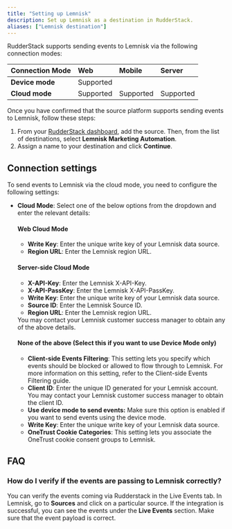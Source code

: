 ```yaml
---
title: "Setting up Lemnisk"
description: Set up Lemnisk as a destination in RudderStack.
aliases: ["Lemnisk destination"]
---
```


RudderStack supports sending events to Lemnisk via the following <Link to="/destinations/rudderstack-connection-modes/">connection modes</Link>:

| **Connection Mode** | **Web**       | **Mobile**    | **Server**    |
| :------------------ | :------------ | :------------ | :------------ |
| **Device mode**     |        Supported       |               |               |
| **Cloud mode**      |        Supported       |  Supported   |   Supported            |

Once you have confirmed that the source platform supports sending events to Lemnisk, follow these steps:

1. From your [RudderStack dashboard](https://app.rudderstack.com/), add the source. Then, from the list of destinations, select **Lemnisk Marketing Automation**.
2. Assign a name to your destination and click **Continue**.

## Connection settings

To send events to Lemnisk via the <Link to="/destinations/rudderstack-connection-modes/#cloud-mode">cloud mode</Link>, you need to configure the following settings:

- **Cloud Mode**: Select one of the below options from the dropdown and enter the relevant details:

    #### Web Cloud Mode
    - **Write Key**: Enter the unique write key of your Lemnisk data source.
    - **Region URL**: Enter the Lemnisk region URL.
    
    #### Server-side Cloud Mode
    - **X-API-Key**: Enter the Lemnisk X-API-Key.
    - **X-API-PassKey**: Enter the Lemnisk X-API-PassKey.
    - **Write Key**: Enter the unique write key of your Lemnisk data source.
    - **Source ID**: Enter the Lemnisk Source ID.
    - **Region URL**: Enter the Lemnisk region URL.

    <div class="infoBlock">
    You may contact your Lemnisk customer success manager to obtain any of the above details.
    </div>

    #### None of the above (Select this if you want to use Device Mode only)
    - **Client-side Events Filtering**: This setting lets you specify which events should be blocked or allowed to flow through to Lemnisk. For more information on this setting, refer to the <Link to="/sources/sdks/event-filtering/">Client-side Events Filtering</Link> guide.
    - **Client ID**: Enter the unique ID generated for your Lemnisk account. You may contact your Lemnisk customer success manager to obtain the client ID.
    - **Use device mode to send events:** Make sure this option is enabled if you want to send events using the <Link to="/destinations/rudderstack-connection-modes/#device-mode">device mode</Link>.
    - **Write Key**: Enter the unique write key of your Lemnisk data source.
    - **OneTrust Cookie Categories**: This setting lets you associate the <Link to="/sources/sdks/rudderstack-javascript-sdk/consent-managers/onetrust/">OneTrust</Link> cookie consent groups to Lemnisk.

## FAQ

### How do I verify if the events are passing to Lemnisk correctly?

You can verify the events coming via Rudderstack in the <Link to="/dashboard-guides/live-events/">Live Events</Link> tab. In Lemnisk, go to **Sources** and click on a particular source. If the integration is successful, you can see the events under the **Live Events** section. Make sure that the event payload is correct.